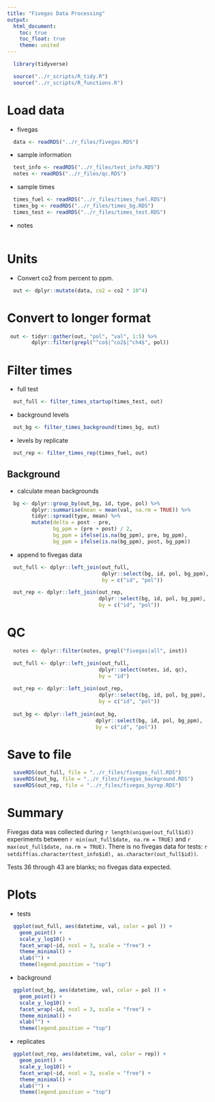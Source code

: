```yaml
---
title: "Fivegas Data Processing"
output:
  html_document:
    toc: true
    toc_float: true
    theme: united
---
```


```r
  library(tidyverse)
```

```r
  source("../r_scripts/R_tidy.R")
  source("../r_scripts/R_functions.R")
```

# Load data

* fivegas

```r
  data <- readRDS("../r_files/fivegas.RDS")
```

* sample information

```r
  test_info <- readRDS("../r_files/test_info.RDS")
  notes <- readRDS("../r_files/qc.RDS")
```

* sample times

```r
  times_fuel <- readRDS("../r_files/times_fuel.RDS")
  times_bg <- readRDS("../r_files/times_bg.RDS")
  times_test <- readRDS("../r_files/times_test.RDS")
```

* notes

```r
 
```

# Units

* Convert co2 from percent to ppm.

```r
  out <- dplyr::mutate(data, co2 = co2 * 10^4)
```

# Convert to longer format

```r
 out <- tidyr::gather(out, "pol", "val", 1:5) %>%
        dplyr::filter(grepl("^co$|^co2$|^ch4$", pol))
```

# Filter times

* full test

```r
  out_full <- filter_times_startup(times_test, out)
```

* background levels

```r
  out_bg <- filter_times_background(times_bg, out)
```

* levels by replicate

```r
  out_rep <- filter_times_rep(times_fuel, out)
```

## Background

* calculate mean backgrounds

```r
  bg <- dplyr::group_by(out_bg, id, type, pol) %>%
        dplyr::summarise(mean = mean(val, na.rm = TRUE)) %>%
        tidyr::spread(type, mean) %>%
        mutate(delta = post - pre,
               bg_ppm = (pre + post) / 2,
               bg_ppm = ifelse(is.na(bg_ppm), pre, bg_ppm),
               bg_ppm = ifelse(is.na(bg_ppm), post, bg_ppm))
```

* append to fivegas data

```r
  out_full <- dplyr::left_join(out_full,
                               dplyr::select(bg, id, pol, bg_ppm),
                               by = c("id", "pol"))

  out_rep <- dplyr::left_join(out_rep,
                              dplyr::select(bg, id, pol, bg_ppm),
                              by = c("id", "pol"))
```

# QC

```r
  notes <- dplyr::filter(notes, grepl("fivegas|all", inst))

  out_full <- dplyr::left_join(out_full, 
                              dplyr::select(notes, id, qc),
                              by = "id")
  
  out_rep <- dplyr::left_join(out_rep,
                              dplyr::select(bg, id, pol, bg_ppm),
                              by = c("id", "pol"))
  
  out_bg <- dplyr::left_join(out_bg,
                             dplyr::select(bg, id, pol, bg_ppm),
                             by = c("id", "pol")) 
```

# Save to file

```r
  saveRDS(out_full, file = "../r_files/fivegas_full.RDS")
  saveRDS(out_bg, file = "../r_files/fivegas_background.RDS")
  saveRDS(out_rep, file = "../r_files/fivegas_byrep.RDS")
```

# Summary

Fivegas data was collected during `r length(unique(out_full$id))` experiments between `r min(out_full$date, na.rm = TRUE)` and `r max(out_full$date, na.rm = TRUE)`. There is no fivegas data for tests: `r setdiff(as.character(test_info$id), as.character(out_full$id))`.

Tests 36 through 43 are blanks; no fivegas data expected.


# Plots

* tests

```r
  ggplot(out_full, aes(datetime, val, color = pol )) + 
    geom_point() +
    scale_y_log10() +
    facet_wrap(~id, ncol = 3, scale = "free") +
    theme_minimal() +
    xlab("") +
    theme(legend.position = "top")
```
* background

```r
  ggplot(out_bg, aes(datetime, val, color = pol )) + 
    geom_point() +
    scale_y_log10() +
    facet_wrap(~id, ncol = 3, scale = "free") +
    theme_minimal() +
    xlab("") +
    theme(legend.position = "top")
```

* replicates

```r
  ggplot(out_rep, aes(datetime, val, color = rep)) + 
    geom_point() +
    scale_y_log10() +
    facet_wrap(~id, ncol = 3, scale = "free") +
    theme_minimal() +
    xlab("") +
    theme(legend.position = "top")
```
